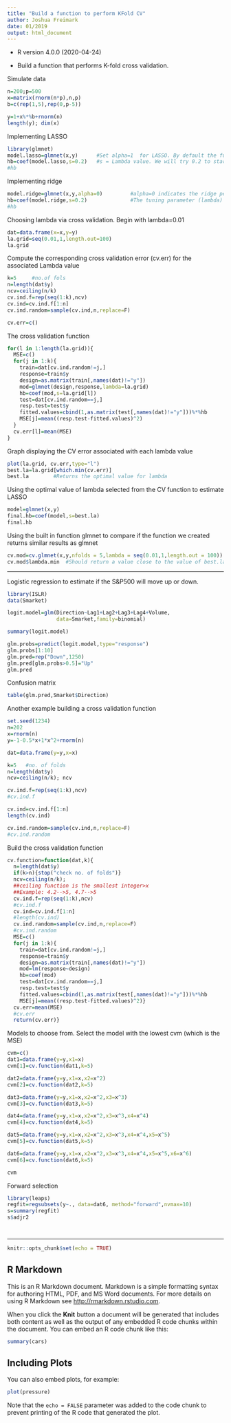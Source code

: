 ```yaml
---
title: "Build a function to perform KFold CV"
author: Joshua Freimark
date: 01/2019
output: html_document
---
```

* R version 4.0.0 (2020-04-24) 

* Build a function that performs K-fold cross validation.

Simulate data
```r
n=200;p=500
x=matrix(rnorm(n*p),n,p)
b=c(rep(1,5),rep(0,p-5))

y=1+x%*%b+rnorm(n)
length(y); dim(x)   
```



Implementing LASSO
```r
library(glmnet)
model.lasso=glmnet(x,y)      #Set alpha=1  for LASSO. By default the function glmnet will fit a lasso estimate
hb=coef(model.lasso,s=0.2)   #s = Lambda value. We will try 0.2 to start out
#hb
```




Implementing ridge
```r
model.ridge=glmnet(x,y,alpha=0)         #alpha=0 indicates the ridge penalty
hb=coef(model.ridge,s=0.2)              #The tuning parameter (lambda) is represented by `s` in this function
#hb
```



Choosing lambda via cross validation. Begin with lambda=0.01 
```r

dat=data.frame(x=x,y=y)
la.grid=seq(0.01,1,length.out=100)
la.grid
```



Compute the corresponding cross validation error (cv.err) for the associated Lambda value
```r
k=5     #no.of fols
n=length(dat$y)
ncv=ceiling(n/k)
cv.ind.f=rep(seq(1:k),ncv)
cv.ind=cv.ind.f[1:n]
cv.ind.random=sample(cv.ind,n,replace=F)

cv.err=c()
```




The cross validation function
```r
for(l in 1:length(la.grid)){
  MSE=c()
  for(j in 1:k){
    train=dat[cv.ind.random!=j,]
    response=train$y
    design=as.matrix(train[,names(dat)!="y"])
    mod=glmnet(design,response,lambda=la.grid)
    hb=coef(mod,s=la.grid[l])
    test=dat[cv.ind.random==j,]
    resp.test=test$y
    fitted.values=cbind(1,as.matrix(test[,names(dat)!="y"]))%*%hb
    MSE[j]=mean((resp.test-fitted.values)^2)
  }
  cv.err[l]=mean(MSE)
}
```






Graph displaying the CV error associated with each lambda value
```r
plot(la.grid, cv.err,type="l")   
best.la=la.grid[which.min(cv.err)]
best.la        #Returns the optimal value for lambda
```





Using the optimal value of lambda selected from the CV function to estimate LASSO
```r
model=glmnet(x,y)
final.hb=coef(model,s=best.la)
final.hb
```





Using the built in function glmnet to compare if the function we created returns similar results as glmnet
```r
cv.mod=cv.glmnet(x,y,nfolds = 5,lambda = seq(0.01,1,length.out = 100))
cv.mod$lambda.min  #Should return a value close to the value of best.la
```


---


Logistic regression to estimate if the S&P500 will move up or down.
```r
library(ISLR)
data(Smarket)

logit.model=glm(Direction~Lag1+Lag2+Lag3+Lag4+Volume,
                data=Smarket,family=binomial)

summary(logit.model)

glm.probs=predict(logit.model,type="response")
glm.probs[1:10]
glm.pred=rep("Down",1250)
glm.pred[glm.probs>0.5]="Up"
glm.pred


```

Confusion matrix
```r
table(glm.pred,Smarket$Direction)
```

Another example building a cross validation function
```r
set.seed(1234)
n=202
x=rnorm(n)
y=-1-0.5*x+1*x^2+rnorm(n)
```



```r
dat=data.frame(y=y,x=x)

k=5   #no. of folds
n=length(dat$y)
ncv=ceiling(n/k); ncv

cv.ind.f=rep(seq(1:k),ncv)
#cv.ind.f

cv.ind=cv.ind.f[1:n]
length(cv.ind)

cv.ind.random=sample(cv.ind,n,replace=F)
#cv.ind.random
```

Build the cross validation function
```r
cv.function=function(dat,k){
  n=length(dat$y)
  if(k>n){stop("check no. of folds")}
  ncv=ceiling(n/k); 
  ##ceiling function is the smallest integer>x
  ##Example: 4.2-->5, 4.7-->5
  cv.ind.f=rep(seq(1:k),ncv)
  #cv.ind.f
  cv.ind=cv.ind.f[1:n]
  #length(cv.ind)
  cv.ind.random=sample(cv.ind,n,replace=F)
  #cv.ind.random
  MSE=c()
  for(j in 1:k){
    train=dat[cv.ind.random!=j,]
    response=train$y
    design=as.matrix(train[,names(dat)!="y"])
    mod=lm(response~design)
    hb=coef(mod)
    test=dat[cv.ind.random==j,]
    resp.test=test$y
    fitted.values=cbind(1,as.matrix(test[,names(dat)!="y"]))%*%hb
    MSE[j]=mean((resp.test-fitted.values)^2)}
  cv.err=mean(MSE)
  #cv.err
  return(cv.err)}
```



Models to choose from. Select the model with the lowest cvm (which is the MSE)
```r
cvm=c()
dat1=data.frame(y=y,x1=x)
cvm[1]=cv.function(dat1,k=5)

dat2=data.frame(y=y,x1=x,x2=x^2)
cvm[2]=cv.function(dat2,k=5)

dat3=data.frame(y=y,x1=x,x2=x^2,x3=x^3)
cvm[3]=cv.function(dat3,k=5)

dat4=data.frame(y=y,x1=x,x2=x^2,x3=x^3,x4=x^4)
cvm[4]=cv.function(dat4,k=5)

dat5=data.frame(y=y,x1=x,x2=x^2,x3=x^3,x4=x^4,x5=x^5)
cvm[5]=cv.function(dat5,k=5)

dat6=data.frame(y=y,x1=x,x2=x^2,x3=x^3,x4=x^4,x5=x^5,x6=x^6)
cvm[6]=cv.function(dat6,k=5)

cvm
```



Forward selection 
```r
library(leaps)
regfit=regsubsets(y~., data=dat6, method="forward",nvmax=10)
s=summary(regfit)
s$adjr2
```




```r

```




```r

```
---

```r
knitr::opts_chunk$set(echo = TRUE)
```

## R Markdown

This is an R Markdown document. Markdown is a simple formatting syntax for authoring HTML, PDF, and MS Word documents. For more details on using R Markdown see <http://rmarkdown.rstudio.com>.

When you click the **Knit** button a document will be generated that includes both content as well as the output of any embedded R code chunks within the document. You can embed an R code chunk like this:

```r
summary(cars)
```

## Including Plots

You can also embed plots, for example:

```r
plot(pressure)
```

Note that the `echo = FALSE` parameter was added to the code chunk to prevent printing of the R code that generated the plot.
